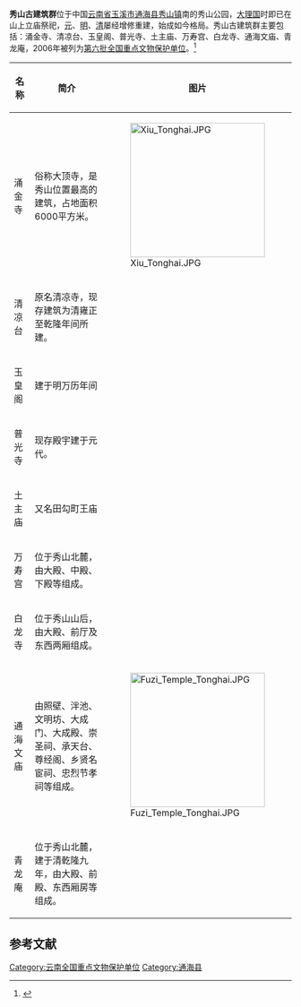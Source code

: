 {{文物保护单位 
|名称 = 秀山古建筑群
|编号 = 6-743
|图片 = Xiu_Tonghai.JPG
|级别 = N
|分类 = 古建筑
|时代 = 元至民国
|所在 = [[云南省|云南省]][[玉溪市|玉溪市]][[通海县|通海县]] 
|登录 = 2006年
}}

'''秀山古建筑群'''位于中国[[云南省|云南省]][[玉溪市|玉溪市]][[通海县|通海县]][[秀山镇|秀山镇]]南的秀山公园，[[大理国|大理国]]时即已在山上立庙祭祀，[[元|元]]、[[明|明]]、[[清|清]]屡经增修重建，始成如今格局。秀山古建筑群主要包括：涌金寺、清凉台、玉皇阁、普光寺、土主庙、万寿宫、白龙寺、通海文庙、青龙庵，2006年被列为[[第六批全国重点文物保护单位|第六批全国重点文物保护单位]]。<ref>{{Cite book |author=国家文物局编 |title=全国重点文物保护单位（第六批）·第Ⅵ卷 |publisher=文物出版社 |year=2008 |isbn=978-7-5010-2446-9 |pages=432-434 }}</ref>

{| class="wikitable" style="font-size: 90%;"
|-
! 名称 !! 简介  !! 图片
|-
| 涌金寺 || 俗称大顶寺，是秀山位置最高的建筑，占地面积6000平方米。 || [[File:Xiu_Tonghai.JPG|240px]]
|-
| 清凉台 || 原名清凉寺，现存建筑为清雍正至乾隆年间所建。 || 
|-
| 玉皇阁 || 建于明万历年间 || 
|-
| 普光寺 || 现存殿宇建于元代。 || 
|-
| 土主庙 || 又名田勾町王庙 || 
|-
| 万寿宫 || 位于秀山北麓，由大殿、中殿、下殿等组成。 || 
|-
| 白龙寺 || 位于秀山山后，由大殿、前厅及东西两厢组成。 || 
|-
| 通海文庙 || 由照壁、泮池、文明坊、大成门、大成殿、崇圣祠、承天台、尊经阁、乡贤名宦祠、忠烈节孝祠等组成。 || [[File:Fuzi_Temple_Tonghai.JPG|240px]]
|-
| 青龙庵 || 位于秀山北麓，建于清乾隆九年，由大殿、前殿、东西厢房等组成。 || 
|}

==参考文献==
{{Reflist}}

{{云南全国重点文物保护单位}}

{{DEFAULTSORT:Xiu}}
[[Category:云南全国重点文物保护单位|Category:云南全国重点文物保护单位]]
[[Category:通海县|Category:通海县]]